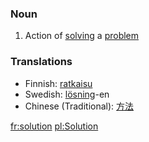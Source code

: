===Noun===
#Action of [[solving]] a [[problem]]

===Translations===
*Finnish: [[ratkaisu]]
*Swedish: [[lösning]]-en
*Chinese (Traditional): [[方法]]

[[fr:solution]]
[[pl:Solution]]
